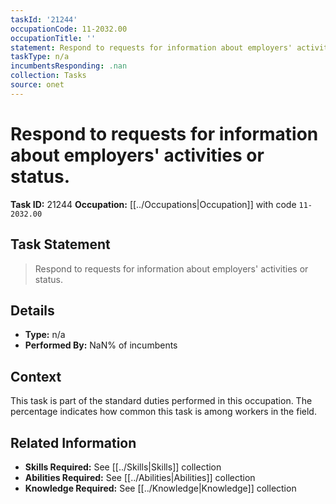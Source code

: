 ```yaml
---
taskId: '21244'
occupationCode: 11-2032.00
occupationTitle: ''
statement: Respond to requests for information about employers' activities or status.
taskType: n/a
incumbentsResponding: .nan
collection: Tasks
source: onet
---
```

# Respond to requests for information about employers' activities or status.

**Task ID:** 21244
**Occupation:** [[../Occupations|Occupation]] with code `11-2032.00`

## Task Statement

> Respond to requests for information about employers' activities or status.

## Details

- **Type:** n/a
- **Performed By:** NaN% of incumbents

## Context

This task is part of the standard duties performed in this occupation. The percentage indicates how common this task is among workers in the field.

## Related Information

- **Skills Required:** See [[../Skills|Skills]] collection
- **Abilities Required:** See [[../Abilities|Abilities]] collection
- **Knowledge Required:** See [[../Knowledge|Knowledge]] collection
